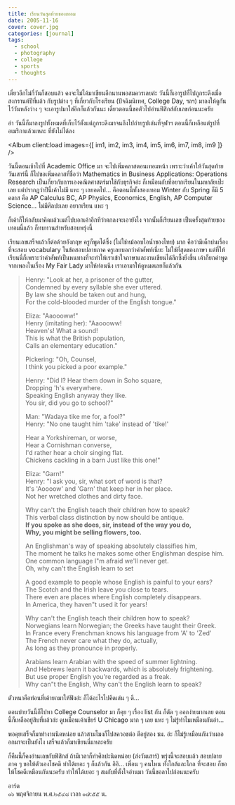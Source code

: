 ```yaml
---
title: เรียนวันสุดท้ายของเทอม
date: 2005-11-16
cover: cover.jpg
categories: [journal]
tags:
  - school
  - photography
  - college
  - sports
  - thoughts
---
```




เดี๋ยวอีกไม่กี่วันก็สอบแล้ว คงจะไม่ได้มาเขียนอีกนานพอสมควรเลยล่ะ วันนี้ก็เอารูปที่ไปภูกระดึงเมื่อสงกรานต์ปีที่แล้ว กับรูปต่าง ๆ ที่เกี่ยวกับโรงเรียน (ปัจฉิมนิเทศ, College Day, ฯลฯ) มาลงให้ดูกัน ไว้วันหลังว่าง ๆ จะเอารูปมาใส่อีกก็แล้วกันนะ เดี๋ยวตอนนี้ขอตัวไปอ่านฟิสิกส์กับเลขก่อนนะครับ

อ่า วันนี้ก็มาลงรูปทั้งหมดที่เก็บไว้ตั้งแต่ภูกระดึงมาจนถึงไปถ่ายรูปเล่นที่จุฬาฯ ตอนนี้ก็เหลือแต่รูปที่อเมริกาแล้วแหละ ที่ยังไม่ได้ลง

<Album
  client:load
  images={[ im1, im2, im3, im4, im5, im6, im7, im8, im9 ]}
/>

วันนี้ตอนเช้าไปที่ Academic Office มา จะไปเพิ่มคลาสตอนเทอมหน้า เพราะว่าเค้าให้วันสุดท้ายวันเสาร์นี้ ก็ไปขอเพิ่มคลาสที่ชื่อว่า Mathematics in Business Applications: Operations Research เป็นเกี่ยวกับการเองคณิตศาสตร์มาใช้กับธุรกิจอ่ะ ก็เหมือนกับที่อยากเรียนในมหาลัยเป๊ะเลย แต่ปรากฎว่าปีนี้เค้าไม่มี แหะ ๆ เลยอดไป... คือตอนนี้ทั้งสองเทอม Winter กับ Spring ก็มี 5 คลาส คือ AP Calculus BC, AP Physics, Economics, English, AP Computer Science... ไม่มีศิลปะเลย อยากเรียน แหะ ๆ

ก็เค้าก็ให้กลับมาคิดแล้วเมล์ไปบอกเค้าอีกทีว่าตกลงจะเอายังไง จากนั้นก็เรียนเลข เป็นครั้งสุดท้ายของเทอมนี้แล้ว ก็ทบทวนสำหรับสอบพรุ่งนี้

เรียนเลขเสร็จแล้วก็ต่อด้วยอังกฤษ ครูก็พูดได้ซึ้ง (ไม่ใช่หม้ออบไอน้ำของไทย) มาก คือว่ามีเด็กบ่นเรื่องที่จะสอบ vocabulary ในข้อสอบปลายภาค ครูเลยบอกว่าคำศัพท์เนี่ยะ ไม่ใช่ที่สุดของภาษา แต่ที่ให้เรียนนี่ก็เพราะว่าคำศัพท์เป็นหนทางที่จะทำให้เราเข้าใจภาษาและงานเขียนได้ลึกซึ้งยิ่งขึ้น เค้าก็ยกคำพูดจากเพลงในเรื่อง My Fair Lady มาให้ท่อนนึง เราเอามาให้ดูหมดเลยก็แล้วกัน

> Henry: "Look at her, a prisoner of the gutter,<br />
> Condemned by every syllable she ever uttered.<br />
> By law she should be taken out and hung,<br />
> For the cold-blooded murder of the English tongue."
> 
> Eliza: "Aaoooww!"<br />
> Henry (imitating her): "Aaoooww!<br />
> Heaven's! What a sound!<br />
> This is what the British population,<br />
> Calls an elementary education."
> 
> Pickering: "Oh, Counsel,<br />
> I think you picked a poor example."
> 
> Henry: "Did I? Hear them down in Soho square,<br />
> Dropping 'h's everywhere.<br />
> Speaking English anyway they like.<br />
> You sir, did you go to school?"
> 
> Man: "Wadaya tike me for, a fool?"<br />
> Henry: "No one taught him 'take' instead of 'tike!'
> 
> Hear a Yorkshireman, or worse,<br />
> Hear a Cornishman converse,<br />
> I'd rather hear a choir singing flat.<br />
> Chickens cackling in a barn Just like this one!"
> 
> Eliza: "Garn!"<br />
> Henry: "I ask you, sir, what sort of word is that?<br />
> It's 'Aoooow' and 'Garn' that keep her in her place.<br />
> Not her wretched clothes and dirty face.
> 
> Why can't the English teach their children how to speak?<br />
> This verbal class distinction by now should be antique.<br />
> **If you spoke as she does, sir, instead of the way you do,<br />
> Why, you might be selling flowers, too.**
> 
> An Englishman's way of speaking absolutely classifies him,<br />
> The moment he talks he makes some other Englishman despise him.<br />
> One common language I"m afraid we'll never get.<br />
> Oh, why can't the English learn to set
> 
> A good example to people whose English is painful to your ears?<br />
> The Scotch and the Irish leave you close to tears.<br />
> There even are places where English completely disappears.<br />
> In America, they haven"t used it for years!
> 
> Why can't the English teach their children how to speak?<br />
> Norwegians learn Norwegian; the Greeks have taught their Greek.<br />
> In France every Frenchman knows his language from 'A' to 'Zed'<br />
> The French never care what they do, actually,<br />
> As long as they pronounce in properly.
> 
> Arabians learn Arabian with the speed of summer lightning.<br />
> And Hebrews learn it backwards, which is absolutely frightening.<br />
> But use proper English you're regarded as a freak.<br />
> Why can"t the English, Why can't the English learn to speak?

ตัวหนาคือท่อนที่เค้ายกมาให้ฟังอ่ะ ก็ได้อะไรไปคิดเล่น ๆ ดี...

ตอนบ่ายวันนี้ก็ไปหา College Counselor มา ก็คุย ๆ เรื่อง list กัน ก็ตัด ๆ ออกง่ายมากเลย ตอนนี้ก็เหลืออยู่สิบที่แล้วล่ะ ดูเหมือนเค้าเชียร์ U Chicago มาก ๆ เลย แหะ ๆ ไม่รู้ทำไมเหมือนกันอ่า...

พอคุยเสร็จก็มาทำงานนิดหน่อย แล้วสามโมงก็ไปสควอชต่อ ตีอยู่สอง ชม. อ่ะ ก็ไม่รู้เหมือนกันว่าผลออกมาจะเป็นยังไง เสร็จแล้วก็มาเขียนนี่แหละครับ

ก็คืนนี้ก็คงอ่านเลขกับฟิสิกส์ ถ้ามีเวลาก็ทำศิลปะนิดหน่อย (ส่งวันเสาร์) พรุ่งนี้จะสอบแล้ว สอบปลายภาค ๆ ขอให้ตัวเองโชคดี ทำได้เยอะ ๆ ก็แล้วกัน อิอิ... เพื่อน ๆ คนไหน ทั้งใกล้และไกล ที่จะสอบ ก็ขอให้โชคดีเหมือนกันนะครับ ทำให้ได้เยอะ ๆ สมกับที่ตั้งใจอ่านมา วันนี้ขอลาไปก่อนนะครับ

อาร์ต  
๑๖ พฤศจิกายน พ.ศ.๒๕๔๘ เวลา ๑๗:๕๕ น.